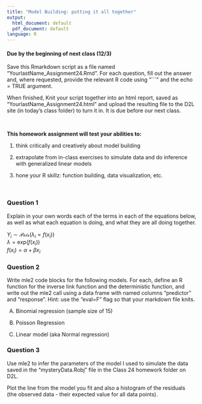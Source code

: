```yaml
---
title: "Model Building: putting it all together"
output:
  html_document: default
  pdf_document: default
language: R
---
```


<!-- To render the assignment in Rmarkdown, enter the command below in the R console -->
<!-- rmarkdown::render("Class_24_Assignment.Rmd") -->

#### Due by the beginning of next class (12/3)

Save this Rmarkdown script as a file named “YourlastName_Assignment24.Rmd”. 
For each question, fill out the answer and, where requested, 
provide the relevant R code using "```" and the echo = TRUE argument.

When finished, Knit your script together into an html report, 
saved as “YourlastName_Assignment24.html” and upload the 
resulting file to the D2L site (in today’s class folder) to turn it in. 
It is due before our next class.

\

**This homework assignment will test your abilities to:**

1. think critically and creatively about model building

2. extrapolate from in-class exercises to simulate data and do inference with generalized linear models

3. hone your R skillz: function building, data visualization, etc.

\

### Question 1

Explain in your own words each of the terms in each of the equations below, 
as well as what each equation is doing, and what they are all doing together.

$Y_i \sim \mathcal{Pois}(\lambda_i=f(x_i))$ \
$\lambda = \text{exp}(f(x_i))$ \
$f(x_i) = \alpha + \beta x_i$ \


### Question 2

Write mle2 code blocks for the following models.
For each, define an R function for the inverse link function and 
the deterministic function, and write out the mle2 call 
using a data frame with named columns "predictor" and "response".
Hint: use the "eval=F" flag so that your markdown file knits.

A) Binomial regression (sample size of 15)

B) Poisson Regression

C) Linear model (aka Normal regression)


### Question 3

Use mle2 to infer the parameters of the model 
I used to simulate the data saved in the "mysteryData.Robj" 
file in the Class 24 homework folder on D2L.

Plot the line from the model you fit and also 
a histogram of the residuals (the observed data - 
their expected value for all data points).



